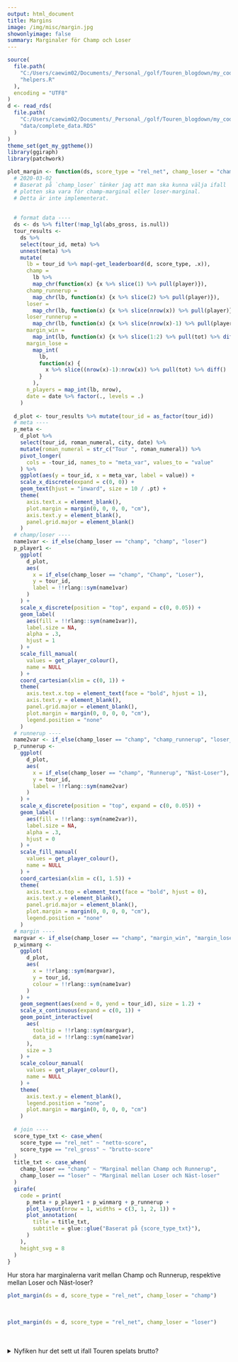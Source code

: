 ```yaml
---
output: html_document  
title: Margins   
image: /img/misc/margin.jpg  
showonlyimage: false  
summary: Marginaler för Champ och Loser
---
```

```r
source(
  file.path(
    "C:/Users/caewim02/Documents/_Personal_/golf/Touren_blogdown/my_code",
    "helpers.R"
  ),
  encoding = "UTF8"
)
d <- read_rds(
  file.path(
    "C:/Users/caewim02/Documents/_Personal_/golf/Touren_blogdown/my_code",
    "data/complete_data.RDS"
  )  
)
theme_set(get_my_ggtheme())
library(ggiraph)
library(patchwork)
```

```r
plot_margin <- function(ds, score_type = "rel_net", champ_loser = "champ") {
  # 2020-03-02
  # Baserat på `champ_loser` tänker jag att man ska kunna välja ifall 
  # plotten ska vara för champ-marginal eller loser-marginal.
  # Detta är inte implementerat.
  
  
  # format data ----
  ds <- ds %>% filter(!map_lgl(abs_gross, is.null))
  tour_results <- 
    ds %>% 
    select(tour_id, meta) %>% 
    unnest(meta) %>% 
    mutate(
      lb = tour_id %>% map(~get_leaderboard(d, score_type, .x)),
      champ =
        lb %>%
        map_chr(function(x) {x %>% slice(1) %>% pull(player)}),
      champ_runnerup =
        map_chr(lb, function(x) {x %>% slice(2) %>% pull(player)}),
      loser =
        map_chr(lb, function(x) {x %>% slice(nrow(x)) %>% pull(player)}),
      loser_runnerup =
        map_chr(lb, function(x) {x %>% slice(nrow(x)-1) %>% pull(player)}),
      margin_win =
        map_int(lb, function(x) {x %>% slice(1:2) %>% pull(tot) %>% diff()}),
      margin_lose =
        map_int(
          lb, 
          function(x) {
            x %>% slice((nrow(x)-1):nrow(x)) %>% pull(tot) %>% diff()
          }
        ),
      n_players = map_int(lb, nrow), 
      date = date %>% factor(., levels = .)
    )
  
  d_plot <- tour_results %>% mutate(tour_id = as_factor(tour_id))
  # meta ----
  p_meta <- 
    d_plot %>% 
    select(tour_id, roman_numeral, city, date) %>% 
    mutate(roman_numeral = str_c("Tour ", roman_numeral)) %>% 
    pivot_longer(
      cols = -tour_id, names_to = "meta_var", values_to = "value"
    ) %>% 
    ggplot(aes(y = tour_id, x = meta_var, label = value)) + 
    scale_x_discrete(expand = c(0, 0)) +
    geom_text(hjust = "inward", size = 10 / .pt) +
    theme(
      axis.text.x = element_blank(),
      plot.margin = margin(0, 0, 0, 0, "cm"),
      axis.text.y = element_blank(),
      panel.grid.major = element_blank()
    )
  # champ/loser ----
  name1var <- if_else(champ_loser == "champ", "champ", "loser")
  p_player1 <- 
    ggplot(
      d_plot, 
      aes(
        x = if_else(champ_loser == "champ", "Champ", "Loser"), 
        y = tour_id, 
        label = !!rlang::sym(name1var)
      )
    ) + 
    scale_x_discrete(position = "top", expand = c(0, 0.05)) +
    geom_label(
      aes(fill = !!rlang::sym(name1var)), 
      label.size = NA, 
      alpha = .3, 
      hjust = 1
    ) +
    scale_fill_manual(
      values = get_player_colour(), 
      name = NULL
    ) +      
    coord_cartesian(xlim = c(0, 1)) +
    theme(
      axis.text.x.top = element_text(face = "bold", hjust = 1), 
      axis.text.y = element_blank(),
      panel.grid.major = element_blank(), 
      plot.margin = margin(0, 0, 0, 0, "cm"), 
      legend.position = "none"
    ) 
  # runnerup ----
  name2var <- if_else(champ_loser == "champ", "champ_runnerup", "loser_runnerup")
  p_runnerup <- 
    ggplot(
      d_plot, 
      aes(
        x = if_else(champ_loser == "champ", "Runnerup", "Näst-Loser"), 
        y = tour_id, 
        label = !!rlang::sym(name2var)
      )
    ) + 
    scale_x_discrete(position = "top", expand = c(0, 0.05)) +
    geom_label(
      aes(fill = !!rlang::sym(name2var)), 
      label.size = NA, 
      alpha = .3, 
      hjust = 0
    ) +
    scale_fill_manual(
      values = get_player_colour(), 
      name = NULL
    ) +
    coord_cartesian(xlim = c(1, 1.5)) +
    theme(
      axis.text.x.top = element_text(face = "bold", hjust = 0), 
      axis.text.y = element_blank(),
      panel.grid.major = element_blank(), 
      plot.margin = margin(0, 0, 0, 0, "cm"), 
      legend.position = "none"
    )  
  # margin ----
  margvar <- if_else(champ_loser == "champ", "margin_win", "margin_lose")
  p_winmarg <- 
    ggplot(
      d_plot, 
      aes(
        x = !!rlang::sym(margvar), 
        y = tour_id, 
        colour = !!rlang::sym(name1var)
      )
    ) + 
    geom_segment(aes(xend = 0, yend = tour_id), size = 1.2) + 
    scale_x_continuous(expand = c(0, 1)) +
    geom_point_interactive(
      aes(
        tooltip = !!rlang::sym(margvar),
        data_id = !!rlang::sym(name1var)
      ), 
      size = 3
    ) + 
    scale_colour_manual(
      values = get_player_colour(), 
      name = NULL
    ) +   
    theme(
      axis.text.y = element_blank(), 
      legend.position = "none", 
      plot.margin = margin(0, 0, 0, 0, "cm")
    ) 
  
  # join ----
  score_type_txt <- case_when(
    score_type == "rel_net" ~ "netto-score",
    score_type == "rel_gross" ~ "brutto-score"
  )
  title_txt <- case_when(
    champ_loser == "champ" ~ "Marginal mellan Champ och Runnerup",
    champ_loser == "loser" ~ "Marginal mellan Loser och Näst-loser"
  )
  girafe(
    code = print(
      p_meta + p_player1 + p_winmarg + p_runnerup + 
      plot_layout(nrow = 1, widths = c(3, 1, 2, 1)) + 
      plot_annotation(
        title = title_txt, 
        subtitle = glue::glue("Baserat på {score_type_txt}"), 
      )
    ), 
    height_svg = 8
  )
}
```

Hur stora har marginalerna varit mellan Champ och Runnerup, respektive
mellan Loser och Näst-loser?


```r
plot_margin(ds = d, score_type = "rel_net", champ_loser = "champ")
```
<br>
```r
plot_margin(ds = d, score_type = "rel_net", champ_loser = "loser")
```

<br><br>
<details>
<summary>Nyfiken hur det sett ut ifall Touren spelats brutto?</summary>
<p>
```r
plot_margin(ds = d, score_type = "rel_gross", champ_loser = "champ")
```

<br>
```r
plot_margin(ds = d, score_type = "rel_gross", champ_loser = "loser")
```

</p>
</details>
